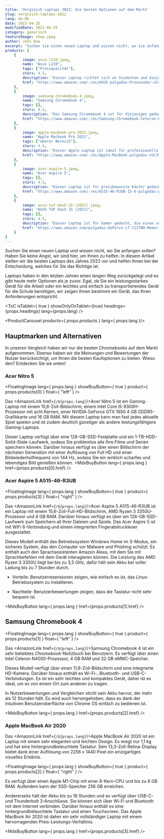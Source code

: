---
title: 'Vergleich Laptops 2022: die besten Optionen auf dem Markt'
slug: vergleich-laptops-2022
lang: de-DE
date: 2022-04-25
modifiedDate: 2022-04-25
category: generisch
featureImage: shop.jpeg
author: John Doe
excerpt: "Suchen Sie einen neuen Laptop und wissen nicht, wo Sie anfangen sollen? Haben Sie keine Angst, wir sind hier, um Ihnen zu helfen. In diesem Artikel stellen wir die besten Laptops des Jahres 2022 vor und helfen Ihnen bei der Entscheidung, welches für Sie das Richtige ist."
products: [
    {
        image: asus-l210.jpeg,
        name: "Asus L210",
        tags: ["Preisqualität"],
        stars: 4.5,
        description: "Dieser Laptop richtet sich an Studenten und diejenigen, die einen leichten und erschwinglichen Computer suchen.",
        href: "https://www.amazon.com/-/es/ASUS-pulgadas-Procesador-almacenamiento-L210MA-DB02/dp/B09HX29TPY/ref=zg_bs_565108_1/147-1202366-7708134?pd_rd_i=B09HX29TPY&psc=1"
    }, 
    {
        image: samsung-chromebook-4.jpeg,
        name: "Samsung Chromebook 4",
        tags: [],
        stars: 4.5,
        description: "Das Samsung Chromebook 4 ist für diejenigen gedacht, die einen kompakten, leichten und erschwinglichen Computer für einfache Internet- und Büroaufgaben suchen.",
        href: "https://www.amazon.com/-/es/Samsung-Chromebook-Celeron-Procesador-Gigabit/dp/B07XQQTVS3"
    }, 
    {
        image: apple-macbook-pro-2021.jpeg,
        name: "Apple Macbook Pro 2021",
        tags: ["oberer Bereich"],
        stars: 4.5,
        description: "Dieser Apple Laptop ist ideal für professionelle Computer- und Designanwender, die einen leistungsstarken und zuverlässigen Computer benötigen.",
        href: "https://www.amazon.com/-/es/Apple-MacBook-pulgadas-n%C3%BAcleos-color/dp/B09JQKBQSB"
    }, 
    {
        image: acer-aspire-5.jpeg,
        name: "Acer Aspire 5",
        tags: [],
        stars: 4.5,
        description: "Dieser Laptop ist für preisbewusste Käufer gedacht, die einen Allzweck-Laptop suchen.",
        href: "https://www.amazon.com/-/es/A515-46-R3UB-15-6-pulgadas-procesador-retroiluminado-Windows-11/dp/B09HVC79PC"
    }, 
    {
        image: asus-tuf-dash-15-(2021).jpeg,
        name: "ASUS TUF Dash 15 (2021)",
        tags: [],
        stars: 4.5,
        description: "Dieser Laptop ist für Gamer gedacht, die einen schlanken und kompakten Laptop suchen, der reibungsloses Multitasking und Spieleleistung bietet.",
        href: "https://www.amazon.com/pulgadas-GeForce-i7-11370H-Memoria-TUF516PE-AB73/dp/B08XPC3WFQ"
    }
]
---

Suchen Sie einen neuen Laptop und wissen nicht, wo Sie anfangen sollen? Haben Sie keine Angst, wir sind hier, um Ihnen zu helfen. In diesem Artikel stellen wir die besten Laptops des Jahres 2022 vor und helfen Ihnen bei der Entscheidung, welches für Sie das Richtige ist.

Laptops haben in den letzten Jahren einen langen Weg zurückgelegt und es gibt heute mehr Optionen als je zuvor. Egal, ob Sie ein leistungsstarkes Gerät für die Arbeit oder ein leichtes und einfach zu transportierendes Gerät für die Schule benötigen, wir zeigen Ihnen bestimmt ein Gerät, das Ihren Anforderungen entspricht.

<ToC isTablet={ true } showOnlyOnTablet={true} headings={props.headings} lang={props.lang} />

<ProductCarousel products={ props.products } lang={ props.lang }/>

## Hauptmarken und Alternativen

In unseren Vergleich haben wir nur die besten Chromebooks auf dem Markt aufgenommen. Ebenso haben wir die Meinungen und Bewertungen der Nutzer berücksichtigt, um Ihnen die besten Kaufoptionen zu bieten. Wieso den? Entdecken Sie sie unten!

### Acer Nitro 5

<FloatingImage lang={ props.lang } showBuyButton={ true } product={ props.products[0] } float={ "left" } />

Das <AmazonLink href={`/${props.lang}`}>Acer Nitro 5</AmazonLink> ist ein Gaming-Laptop mit einem 15,6-Zoll-Bildschirm, einem Intel Core i5-9300H-Prozessor mit acht Kernen, einer NVIDIA GeForce GTX 1650 4 GB GDDR5-Grafikkarte und 16 GB RAM. Mit diesem Laptop kann man fast jedes aktuelle Spiel spielen und ist zudem deutlich günstiger als andere leistungsfähigere Gaming-Laptops.

Dieser Laptop verfügt über eine 128-GB-SSD-Festplatte und ein 1-TB-HDD-Solid-State-Laufwerk, sodass Sie problemlos alle Ihre Filme und Serien speichern können. Darüber hinaus verfügt es über einen Bildschirm der nächsten Generation mit einer Auflösung von Full HD und einer Bildwiederholfrequenz von 144 Hz, sodass Sie ein wirklich scharfes und lebendiges Bild genießen können.
<MdxBuyButton lang={ props.lang } href={props.products[0].href} />

### Acer Aspire 5 A515-46-R3UB


<FloatingImage lang={ props.lang } showBuyButton={ true } product={ props.products[3] } float={ "right" } />

Das <AmazonLink href={`/${props.lang}`}>Acer Aspire 5 A515-46-R3UB</AmazonLink> ist ein Laptop mit einem 15,6-Zoll-Full-HD-Bildschirm, AMD Ryzen 3 3350U-Prozessor und 4 GB RAM. Darüber hinaus verfügt es über ein 128-GB-SSD-Laufwerk zum Speichern all Ihrer Dateien und Spiele. Das Acer Aspire 5 ist mit WiFi 6-Verbindung und einem integrierten Fingerabdruckleser ausgestattet.

Dieses Modell enthält das Betriebssystem Windows Home im S-Modus, ein sicheres System, das den Computer vor Malware und Phishing schützt. Es enthält auch den Sprachassistenten Amazon Alexa, mit dem Sie mit Sprachbefehlen mit dem Gerät interagieren können. Die Leistung des AMD Ryzen 3 3350U liegt bei bis zu 3,5 GHz, dafür hält sein Akku bei voller Ladung bis zu 7 Stunden durch.

* Vorteile: Benutzerrezensionen zeigen, wie einfach es ist, das Linux-Betriebssystem zu installieren.

* Nachteile: Benutzerbewertungen zeigen, dass die Tastatur nicht sehr bequem ist.

<MdxBuyButton lang={ props.lang } href={props.products[1].href} />

## Samsung Chromebook 4


<FloatingImage lang={ props.lang } showBuyButton={ true } product={ props.products[1] } float={ "left" } />

Das <AmazonLink href={`/${props.lang}`}>Samsung Chromebook 4</AmazonLink> ist ein sehr beliebtes _Chromebook_-Notizbuch bei Benutzern. Es verfügt über einen Intel Celeron N4000-Prozessor, 4 GB RAM und 32 GB eMMC-Speicher.

Dieses Modell verfügt über einen 11,6-Zoll-Bildschirm und eine integrierte HD-Kamera. Darüber hinaus enthält es Wi-Fi-, Bluetooth- und USB-C-Verbindungen. Es ist ein sehr leichtes und kompaktes Gerät, daher ist es ideal, um es von einem Ort zum anderen zu tragen.

In Nutzerbewertungen und Vergleichen sticht sein Akku hervor, der mehr als 12 Stunden hält. Es wird auch hervorgehoben, dass es dank der intuitiven Benutzeroberfläche von Chrome OS einfach zu bedienen ist.

<MdxBuyButton lang={ props.lang } href={props.products[2].href} />

### Apple MacBook Air 2020

Das <AmazonLink href={`/${props.lang}`}>Apple MacBook Air 2020</AmazonLink> ist ein Laptop mit einem sehr eleganten und leichten Design. Es wiegt nur 1,1 kg und hat eine hintergrundbeleuchtete Tastatur. Sein 13,3-Zoll-Retina-Display bietet dank einer Auflösung von 2256 x 1440 Pixel ein einzigartiges visuelles Erlebnis.

<FloatingImage lang={ props.lang } showBuyButton={ true } product={ props.products[2] } float={ "right" } />

Es verfügt über einen Apple M1-Chip mit einer 8-Kern-CPU und bis zu 8 GB RAM. Außerdem kann der SSD-Speicher 256 GB erreichen.

Andererseits hält der Akku bis zu 18 Stunden und es verfügt über USB-C- und Thunderbolt 3-Anschlüsse. Sie können sich über Wi-Fi und Bluetooth mit dem Internet verbinden. Darüber hinaus enthält es eine hintergrundbeleuchtete Tastatur und einen Touchscreen. Das Apple MacBook Air 2020 ist daher ein sehr vollständiger Laptop mit einem hervorragenden Preis-Leistungs-Verhältnis.

<MdxBuyButton lang={ props.lang } href={props.products[3].href} />